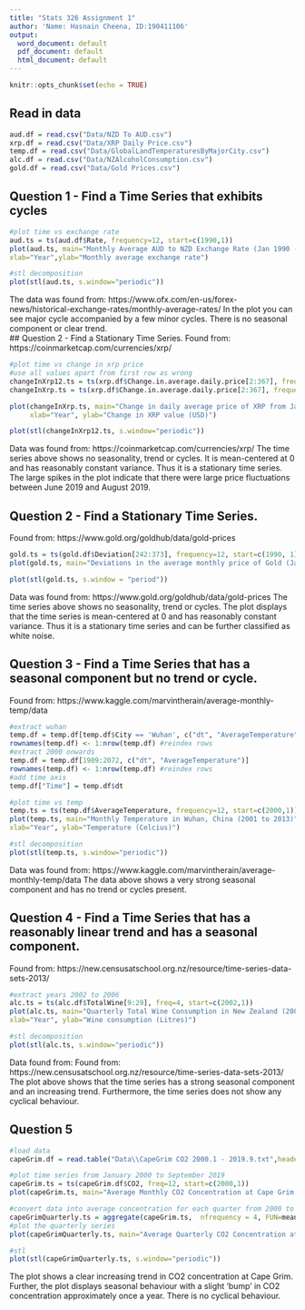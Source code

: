 ```yaml
---
title: "Stats 326 Assignment 1"
author: 'Name: Hasnain Cheena, ID:190411106'
output:
  word_document: default
  pdf_document: default
  html_document: default
---
```


```r
knitr::opts_chunk$set(echo = TRUE)
```
## Read in data
```r
aud.df = read.csv("Data/NZD To AUD.csv")
xrp.df = read.csv("Data/XRP Daily Price.csv")
temp.df = read.csv("Data/GlobalLandTemperaturesByMajorCity.csv")
alc.df = read.csv("Data/NZAlcoholConsumption.csv")
gold.df = read.csv("Data/Gold Prices.csv")
```

## Question 1 - Find a Time Series that exhibits cycles
```r
#plot time vs exchange rate
aud.ts = ts(aud.df$Rate, frequency=12, start=c(1990,1))
plot(aud.ts, main="Monthly Average AUD to NZD Exchange Rate (Jan 1990 - March 2020)", 
xlab="Year",ylab="Monthly average exchange rate")

#stl decomposition
plot(stl(aud.ts, s.window="periodic"))
```
The data was found from: https://www.ofx.com/en-us/forex-news/historical-exchange-rates/monthly-average-rates/
In the plot you can see major cycle accompanied by a few minor cycles. There is no seasonal component or clear trend.   
## Question 2 - Find a Stationary Time Series.
Found from: https://coinmarketcap.com/currencies/xrp/
```r
#plot time vs change in xrp price 
#use all values apart from first row as wrong 
changeInXrp12.ts = ts(xrp.df$Change.in.average.daily.price[2:367], frequency=12, start=c(2019,2))
changeInXrp.ts = ts(xrp.df$Change.in.average.daily.price[2:367], frequency=365, start=c(2019,2))

plot(changeInXrp.ts, main="Change in daily average price of XRP from Jan 2019 to Jan 2020",
     xlab="Year", ylab="Change in XRP value (USD)")

plot(stl(changeInXrp12.ts, s.window="periodic"))
```

Data was found from: https://coinmarketcap.com/currencies/xrp/
The time series above shows no seasonality, trend or cycles. It is mean-centered at 0 and has reasonably constant variance. Thus it is a stationary time series. The large spikes in the plot indicate that there were large price fluctuations between June 2019 and August 2019.

## Question 2 - Find a Stationary Time Series.
Found from: https://www.gold.org/goldhub/data/gold-prices
```r
gold.ts = ts(gold.df$Deviation[242:373], frequency=12, start=c(1990, 1))
plot(gold.ts, main="Deviations in the average monthly price of Gold (Jan 1990 to Dec 2000", ylab="USD", xlab="Time")

plot(stl(gold.ts, s.window = "period"))
```

Data was found from: https://www.gold.org/goldhub/data/gold-prices
The time series above shows no seasonality, trend or cycles. The plot displays that the time series is mean-centered at 0 and has reasonably constant variance. Thus it is a stationary time series and can be further classified as white noise. 

## Question 3 - Find a Time Series that has a seasonal component but no trend or cycle.
Found from: https://www.kaggle.com/marvintherain/average-monthly-temp/data
```r
#extract wuhan 
temp.df = temp.df[temp.df$City == 'Wuhan', c("dt", "AverageTemperature")]
rownames(temp.df) <- 1:nrow(temp.df) #reindex rows 
#extract 2000 onwards
temp.df = temp.df[1909:2072, c("dt", "AverageTemperature")]
rownames(temp.df) <- 1:nrow(temp.df) #reindex rows 
#add time axis
temp.df["Time"] = temp.df$dt

#plot time vs temp
temp.ts = ts(temp.df$AverageTemperature, frequency=12, start=c(2000,1))
plot(temp.ts, main="Monthly Temperature in Wuhan, China (2001 to 2013)", 
xlab="Year", ylab="Temperature (Celcius)")

#stl decomposition
plot(stl(temp.ts, s.window="periodic"))

```
Data was found from: https://www.kaggle.com/marvintherain/average-monthly-temp/data
The data above shows a very strong seasonal component and has no trend or cycles present. 


## Question 4 - Find a Time Series that has a reasonably linear trend and has a seasonal component. 
Found from: https://new.censusatschool.org.nz/resource/time-series-data-sets-2013/
```r
#extract years 2002 to 2006
alc.ts = ts(alc.df$TotalWine[9:29], freq=4, start=c(2002,1))
plot(alc.ts, main="Quarterly Total Wine Consumption in New Zealand (2002 to 2007)", 
xlab="Year", ylab="Wine consumption (Litres)")

#stl decomposition
plot(stl(alc.ts, s.window="periodic"))
```
Data found from: Found from: https://new.censusatschool.org.nz/resource/time-series-data-sets-2013/
The plot above shows that the time series has a strong seasonal component and an increasing trend. Furthermore, the time series does not show any cyclical behaviour. 

## Question 5  
```r

#load data
capeGrim.df = read.table("Data\\CapeGrim CO2 2000.1 - 2019.9.txt",header = TRUE, sep = "\t")

#plot time series from January 2000 to September 2019
capeGrim.ts = ts(capeGrim.df$CO2, freq=12, start=c(2000,1))
plot(capeGrim.ts, main="Average Monthly CO2 Concentration at Cape Grim (Jan 2000 to Sept 2019)", xlab="Year", ylab="CO2 Concentration")

#convert data into average concentration for each quarter from 2000 to 2019.3
capeGrimQuarterly.ts = aggregate(capeGrim.ts,  nfrequency = 4, FUN=mean)
#plot the quarterly series
plot(capeGrimQuarterly.ts, main="Average Quarterly CO2 Concentration at Cape Grim (Jan 2000 to Sept 2019)", xlab="Year", ylab="CO2 Concentration")

#stl
plot(stl(capeGrimQuarterly.ts, s.window="periodic"))
```

The plot shows a clear increasing trend in CO2 concentration at Cape Grim. Further, the plot displays seasonal behaviour with a slight 'bump' in CO2 concentration approximately once a year. There is no cyclical behaviour. 